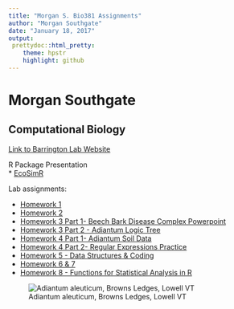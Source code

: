 ```yaml
---
title: "Morgan S. Bio381 Assignments"
author: "Morgan Southgate"
date: "January 18, 2017"
output: 
 prettydoc::html_pretty:
    theme: hpstr
    highlight: github
---
```


# Morgan Southgate

## Computational Biology

[Link to Barrington Lab Website](http://www.uvm.edu/~dbarring/DSBpeople.html)

R Package Presentation   
* [EcoSimR](EcoSimRPresentation_Fin.html)


Lab assignments: 

* [Homework 1](test.html)   
* [Homework 2](Homework2.html)
* [Homework 3 Part 1- Beech Bark Disease Complex Powerpoint](BBD_Complex.pdf) 
* [Homework 3 Part 2 - Adiantum Logic Tree](Adiantum_LogicTree.html) 
* [Homework 4 Part 1- Adiantum Soil Data](AdiantumSoilAnalysis.html)
* [Homework 4 Part 2- Regular Expressions Practice](Homework4_Part2_RegExPractice.html)
* [Homework 5 - Data Structures & Coding](Homework_5.html)
* [Homework 6 & 7](Homework6_Southgate.html)
* [Homework 8 - Functions for Statistical Analysis in R](Homework8.html)




![Adiantum aleuticum, Browns Ledges, Lowell VT](AleutianMaidenhairFern.jpg)



